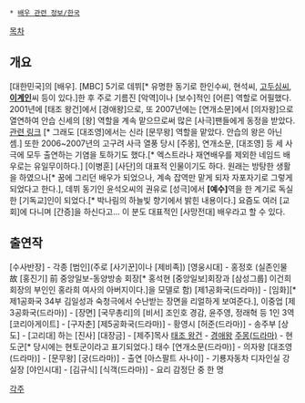  * [[배우 관련 정보/한국]]

[[목차]]
== 개요 ==
[대한민국]의 [배우]. [MBC] 5기로 데뷔[* 유명한 동기로 한인수씨, 현석씨, [[고두심]]씨, '''[[이계인]]'''씨 등이 있다.]한 후 주로 기름진 [악역]이나 [보수]적인 [어른] 역할로 어필했다. 2001년에 [태조 왕건]에서 [경애왕]으로, 또 2007년에는 [연개소문]에서 [의자왕]으로 열연하여 안습 신세의 [왕] 역할을 계속 맡으므로써 많은 [사극]팬들에게 동정을 받았다.[http://kin.naver.com/qna/detail.nhn?d1id=3&dirId=3010101&docId=52250474&qb=66y47ZqM7JuQ&enc=utf8&section=kin&rank=7&search_sort=0&spq=0 관련 링크] [* 그래도 [대조영]에서는 신라 [문무왕] 역할을 맡았다. 안습의 왕은 아닌 셈.] 또한 2006~2007년의 고구려 사극 열풍 당시 [주몽], 연개소문, [대조영] 등 세 사극에 모두 출연하는 기염을 토하기도 했다.[* 엑스트라나 재연배우를 제외한 네임드 배우로는 유일무이하다.] [이병훈] [사단]의 대표적 인물이기도 하다.
원래는 방탕한 생활을 하였으나[* 꿈에 그리던 배우가 되었으나, 계속 잡역만 맡게 되자 자포자기로 그렇게 되었다고 한다.], 데뷔 동기인 윤석오씨의 권유로 [성극]에서 '''[예수]'''역을 한 계기로 독실한 [기독교]인이 되었다.[* 박나림의 하늘빛 향기에서 밝힌 내용이다.] 요즘도 여러 [교회]에 다니며 [간증]을 하신다고...
이 분도 대표적인 [사망전대] 배우라고 할 수 있다.

== 출연작 ==
[수사반장] - 각종 [범인](주로 [사기꾼]이나 [제비족])
[영웅시대] - 홍정호 (실존인물 故 [홍진기] 前 중앙일보-동양방송 회장[* 홍석현 [중앙일보]회장과 [삼성그룹] 이건희 회장의 부인인 홍라희 여사의 아버지이다.]을 모델로 함)
[제1공화국(드라마)] - [임화][* 제1공화국 34부 김일성과 숙청극에서 수난받는 장면을 리얼하게 보여준다.], 이중업
[제3공화국(드라마)] - [장면] [국무총리]의 [비서] 조인호 경감, 윤주영, 정래혁 등 1인 3역
[코리아게이트] - [구자춘]
[제5공화국(드라마)] - 황영시
[허준(드라마)] - 송주부
[상도] - [고리대] 하는 [진사]
[대장금] - [제주]목사
[[태조 왕건]] - [[경애왕]]
[[주몽(드라마)]] - 현도군[* 당시에는 현토군이라고 표기되었다.] 태수
[연개소문(드라마)] - 의자왕
[대조영(드라마)] - [문무왕]
[궁(드라마)] - 출연
[아스팔트 사나이] - 기룡자동차 디자인실 강실장
[야인시대] - [김규식]
[식객(드라마)] - 요리 감정단 중 한 명

[[각주]]
